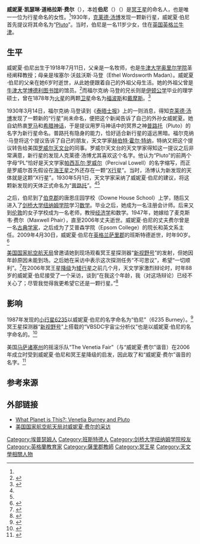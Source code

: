 {{Infobox person
| name = 威妮夏·伯尼<br>Venetia Burney
| image = Venetia Burney.jpg
| image_size = 
| caption = 11岁的威妮夏·伯尼
| alt = 
| birth_name = Venetia Katharine Douglas Burney<br>威妮夏·凯瑟琳·道格拉斯·伯尼
| birth_date = {{Birth date|1918|7|11|df=y}}
| birth_place = [[英國|英國]][[英格蘭|英格蘭]][[牛津郡|牛津郡]][[牛津|牛津]]
| death_date = {{Death date and age|2009|4|30|1918|7|11|df=y}}
| death_place = 英国英格兰[[薩里郡|薩里郡]]{{le|班斯特德|Banstead}}
| known_for = 为[[冥王星|冥王星]]命名
| spouse = {{marriage|愛德華·麦克斯韦·费尔（Edward Maxwell Phair）|1947|2006}}
| children = 帕特里克·费尔（Patrick Phair）
| parents = {{le|查尔斯·福克斯·伯尼|Charles Fox Burney}}<br>埃塞尔·沃兹沃斯·马登（Ethel Wordsworth Madan）
| relatives = 外祖父：{{le|福尔克纳·马登|Falconer Madan}}
}}

'''威妮夏·凯瑟琳·道格拉斯·费尔'''（{{lang-en|'''Venetia Katharine Douglas Phair'''}}），本姓'''伯尼'''（{{lang-en|'''Burney'''}}）（{{bd|1918年|7月11日|2009年|4月30日}}）是[[冥王星|冥王星]]的命名人，也是唯一一位为行星命名的女性。<ref name="telegraph"/>1930年，[[克莱德·汤博|克莱德·汤博]]发现一颗新行星，威妮夏·伯尼首先提议将其命名为“[[普路托|Pluto]]”。当时，伯尼是一名11岁少女，住在[[英国|英国]][[英格兰|英格兰]][[牛津|牛津]]。

==生平==
威妮夏·伯尼出生于1918年7月11日，父亲{{le|查尔斯·福克斯·伯尼|Charles Fox Burney}}是一名牧师，也是[[牛津大学奥里尔学院|牛津大学奥里尔学院]]圣经阐释教授；母亲是埃塞尔·沃兹沃斯·马登（Ethel Wordsworth Madan）。威妮夏·伯尼的父亲在她6岁时逝世，从此她便跟着自己的外祖父母生活。她的外祖父{{le|福尔克纳·马登|Falconer Madan}}曾是[[牛津大学|牛津大学]][[博德利图书馆|博德利图书馆]]的馆员。<ref name="telegraph">{{cite news|first=|last=|title=Venetia Phair|url=http://www.telegraph.co.uk/news/obituaries/science-obituaries/5280426/Venetia-Phair.html|work=[[Daily_Telegraph|Daily Telegraph]]|date=2009-05-05|accessdate=2015-07-17|language=en|archive-date=2012-12-23|archive-url=https://archive.today/20121223140027/http://www.telegraph.co.uk/news/obituaries/science-obituaries/5280426/Venetia-Phair.html|dead-url=no}}</ref>而福尔克纳·马登的兄长{{le|亨利·乔治·马登|Henry George Madan}}则是[[伊顿公学|伊顿公学]]毕业的理学硕士，曾在1878年为[[火星|火星]]的两颗[[卫星|卫星]]命名为[[火卫一|福波斯]]和[[火卫二|戴摩斯]]。<ref>{{cite journal |url=http://adsabs.harvard.edu//full/seri/Obs../0053//0000199.000.html |title=Proceedings of the Royal Astronomical Society |journal=The Observatory |volume=53 |pages=193–201 |date=1930-07 |accessdate=2015-07-17 |language=en |archive-date=2017-11-18 |archive-url=https://web.archive.org/web/20171118074916/http://adsabs.harvard.edu//full/seri/Obs../0053//0000199.000.html |dead-url=no }}</ref>

1930年3月14日，福尔克纳·马登读到《[[泰晤士报|泰晤士报]]》上的一则消息，得知[[克莱德·汤博|克莱德·汤博]]发现了一颗新的“行星”尚未命名，便把这个新闻告诉了自己的外孙女威妮夏。她自幼热衷[[罗马神话|罗马]]和[[希腊神话|希腊神话]]，于是提议用罗马神话中的冥界之神[[普路托|普路托]]（Pluto）的名字为新行星命名。普路托有隐身的能力，恰好适合新行星的遥远黑暗。福尔克纳·马登将这个提议告诉了自己的朋友，天文学家[[赫伯特·霍尔·特纳|赫伯特·霍尔·特纳]]，特纳又把这个提议转告给美国[[罗威尔天文台|罗威尔天文台]]的同事。罗威尔天文台的天文学家得知这一提议之后非常满意，新行星的发现人克莱德·汤博尤其喜欢这个名字。他认为“Pluto”的前两个字母“PL”恰好是天文学家[[帕西瓦尔·罗威尔|帕西瓦尔·罗威尔]]（Percival Lowell）的名字缩写，而正是罗威尔首先假设在[[海王星|海王星]]之外还存在一颗“[[假設的海王星外行星|X行星]]”。当时，汤博认为新发现的天体就是这颗“X行星”。1930年5月1日，天文学家采纳了威妮夏·伯尼的建议，将这颗新发现的天体正式命名为“[[冥王星|普路托]]”。<ref name="telegraph"/><ref name="Venetia"/>

之后，伯尼到了[[伯克郡|伯克郡]]的唐恩庄园学校（Downe House School）上学，随后又进入了[[剑桥大学纽纳姆学院|剑桥大学纽纳姆学院]]学习[[数学|数学]]。毕业之后，她成为一名注册会计师。后来又到[[伦敦|伦敦]]的女子学校成为一名老师，教授[[经济学|经济学]]和数学。1947年，她嫁给了麦克斯韦·费尔（Maxwell Phair），直至2006年丈夫逝世。威妮夏·伯尼的丈夫费尔曾是一名[[西洋古典學|古典学家]]，之后成为了艾普森学院（Epsom College）的院长和英文系主任。2009年4月30日，威妮夏·伯尼在[[英格兰|英格兰]][[萨里郡|萨里郡]]的班斯特德逝世，时年90岁。<ref name=NYTobit>{{cite news |first=William |last=Grimes |title=Venetia Phair Dies at 90; as a Girl, She Named Pluto |url=http://www.nytimes.com/2009/05/11/world/europe/11phair.html?_r=1&scp=1&sq=Venetia%20Phair&st=cse |work=[[The_New_York_Times|The New York Times]] |date=2009-05-10 |accessdate=2009-05-11 |language=en |archive-date=2018-07-17 |archive-url=https://web.archive.org/web/20180717190807/https://www.nytimes.com/2009/05/11/world/europe/11phair.html?_r=1&scp=1&sq=Venetia%20Phair&st=cse |dead-url=no }}</ref>

[[美国国家航空航天局|美国国家航空航天局]]曾邀请她到现场观看冥王星探测器“[[新视野号|新视野号]]”的发射，但她因年龄原因未能到场。之后她在采访中表示这次探测任务“不可思议”，希望“一切顺利”。<ref>{{cite web|url=http://www.space.com/1889-scientist-englishwoman-pluto-mission-precious.html|title=For Scientist and Englishwoman, Pluto Mission is Precious|work=Space.com|date=2005-12-23|accessdate=2015-07-17|language=en|archive-date=2021-01-26|archive-url=https://web.archive.org/web/20210126060304/https://www.space.com/1889-scientist-englishwoman-pluto-mission-precious.html|dead-url=no}}</ref>在2006年冥王星[[IAU的行星定义|降级]]为[[矮行星|矮行星]]之前几个月，天文学家激烈辩论时，时年88岁的威妮夏·伯尼接受了一个采访，谈到“在我这个年龄，我（对这场辩论）已经不关心了；尽管我觉得我更希望它还是一颗行星。”<ref name="Venetia">{{cite news | title = The girl who named a planet | publisher = BBC News | first = Paul | last = Rincon | work = Pluto: The Discovery of Planet X | url = http://news.bbc.co.uk/1/hi/sci/tech/4596246.stm | date = 2006-01-13 | accessdate = 2015-07-17 | language = en | archive-date = 2011-08-20 | archive-url = https://www.webcitation.org/615UIHcvO?url=http://news.bbc.co.uk/1/hi/sci/tech/4596246.stm | dead-url = no }}</ref>

==影响==
1987年发现的[[小行星|小行星]][[小行星6235|6235]]以威妮夏·伯尼的名字命名为“伯尼”（6235 Burney）。<ref>{{cite web |url=http://ssd.jpl.nasa.gov/sbdb.cgi?sstr=6235 |title=JPL Small-Body Database Browser |work=NASA |accessdate=2015-07-17 |language=en |archive-date=2012-04-07 |archive-url=https://web.archive.org/web/20120407122325/http://ssd.jpl.nasa.gov/sbdb.cgi?sstr=6235 |dead-url=no }}</ref>冥王星探测器“[[新视野号|新视野号]]”上搭载的“VBSDC宇宙尘分析仪”也是以威妮夏·伯尼的名字命名的。<ref>{{cite web |url=http://discoverynewfrontiers.nasa.gov/news/New%20Frontiers/2006/news_063006.html |title=Pluto-Bound Science Instrument Renamed for Girl Who Named Ninth Planet |work=NASA |date=2006-06-30 |accessdate=2015-07-17 |language=en |deadurl=yes |archiveurl=https://web.archive.org/web/20150309083228/http://discoverynewfrontiers.nasa.gov/news/New%20Frontiers/2006/news_063006.html |archivedate=2015-03-09 }}</ref>

美国[[马萨诸塞州|马萨诸塞州]]的摇滚乐队“The Venetia Fair”（与“威妮夏·费尔”谐音）在2006年成立时受到威妮夏·伯尼和冥王星降级的启发，因此取了和“威妮夏·费尔”谐音的名字。<ref>{{cite web |url=http://www.neckdeepmedia.com/interviews/exclusive-interview-venetia-fair-9682#.U3Ftc61dVGO |title=Exclusive Interview : The Venetia Fair |work=Neck Deep Media |accessdate=2015-07-17 |language=en |deadurl=yes |archiveurl=https://web.archive.org/web/20150721101820/http://www.neckdeepmedia.com/interviews/exclusive-interview-venetia-fair-9682#.U3Ftc61dVGO |archivedate=2015-07-21 }}</ref>

==参考来源==
{{reflist}}

==外部链接==
* [http://inamidst.com/notes/venetia What Planet is This?: Venetia Burney and Pluto]{{Wayback|url=http://inamidst.com/notes/venetia |date=20120208044228 }}
* [http://www.nasa.gov/multimedia/podcasting/transcript_pluto_naming_podcast.html 美国国家航空航天局对威妮夏·费尔的采访]{{Wayback|url=http://www.nasa.gov/multimedia/podcasting/transcript_pluto_naming_podcast.html |date=20110224202623 }}

{{DEFAULTSORT:Burney, Venetia}}
[[Category:埃普瑟姆人|Category:埃普瑟姆人]]
[[Category:班斯特德人|Category:班斯特德人]]
[[Category:剑桥大学纽纳姆学院校友|Category:剑桥大学纽纳姆学院校友]]
[[Category:英格蘭教育家|Category:英格蘭教育家]]
[[Category:薩里郡教師|Category:薩里郡教師]]
[[Category:冥王星|Category:冥王星]]
[[Category:天文學相關人物|Category:天文學相關人物]]